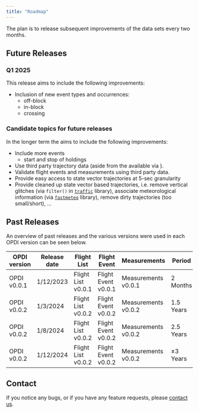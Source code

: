 ```yaml
---
title: "Roadmap"
---
```




The plan is to release subsequent improvements of the \acr{OPDI} data sets every two months. 

## Future Releases

### Q1 2025

This release aims to include the following improvements:

- Inclusion of new event types and occurrences:
  * off-block
  * in-block
  * \acr{FIR} crossing

### Candidate topics for future releases

In the longer term the \acr{OPDI} aims to include the following improvements:

- Include more events
  * start and stop of holdings
- Use third party trajectory data (aside from the available via \acr{OSN}).
- Validate flight events and measurements using third party data.
- Provide easy access to \acr{OSN} state vector trajectories at 5-sec granularity
- Provide cleaned up state vector based trajectories, i.e. remove vertical glitches
  (via `filter()` in [`traffic`](https://traffic-viz.github.io/index.html) library), associate meteorological information (via
  [`fastmeteo`](https://github.com/junzis/fastmeteo) library), remove dirty trajectories (too small/short), ...

## Past Releases

An overview of past releases and the various versions were used in each OPDI version can be seen below.

| OPDI version | Release date   | Flight List | Flight Event | Measurements | Period |
|--------------|----------------|---------------------|----------------------|----------------------|----------|
| OPDI v0.0.1  | 1/12/2023| Flight List v0.0.1  | Flight Event v0.0.1  | Measurements v0.0.1  | 2 Months |
| OPDI v0.0.2  | 1/3/2024| Flight List v0.0.2  | Flight Event v0.0.2  | Measurements v0.0.2  | 1.5 Years |
| OPDI v0.0.2  | 1/8/2024| Flight List v0.0.2  | Flight Event v0.0.2  | Measurements v0.0.2  | 2.5 Years |
| OPDI v0.0.2  | 1/12/2024| Flight List v0.0.2  | Flight Event v0.0.2  | Measurements v0.0.2  | ±3 Years |


## Contact

If you notice any bugs, or if you have any feature requests, please [contact us](mailto:pru-support@eurocontrol.int).
